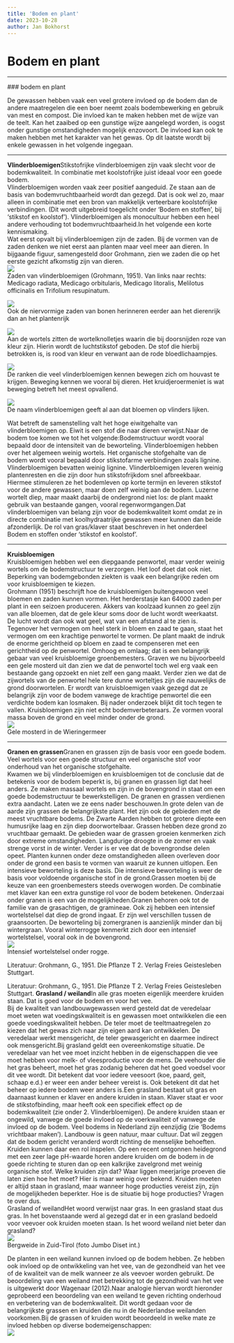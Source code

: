```yaml
---
title: 'Bodem en plant'
date: 2023-10-28
author: Jan Bokhorst
---
```


# Bodem en plant



---






        

 ### bodem en plant

 De gewassen hebben vaak een veel grotere invloed op de bodem dan de andere maatregelen die een boer neemt zoals bodembewerking en gebruik van mest en compost. Die invloed kan te maken hebben met de wijze van de teelt. Kan het zaaibed op een gunstige wijze aangelegd worden, is oogst onder gunstige omstandigheden mogelijk enzovoort. De invloed kan ook te maken hebben met het karakter van het gewas. Op dit laatste wordt bij enkele gewassen in het volgende ingegaan.


   

---


  
  
**Vlinderbloemigen**Stikstofrijke vlinderbloemigen zijn vaak slecht voor de bodemkwaliteit. In combinatie met koolstofrijke juist ideaal voor een goede bodem.  
Vlinderbloemigen worden vaak zeer positief aangeduid. Ze staan aan de basis van bodemvruchtbaarheid wordt dan gezegd. Dat is ook wel zo, maar alleen in combinatie met een bron van makkelijk verteerbare koolstofrijke verbindingen. (Dit wordt uitgebreid toegelicht onder 'Bodem en stoffen', bij 'stikstof en koolstof'). Vlinderbloemigen als monocultuur hebben een heel andere verhouding tot bodemvruchtbaarheid.In het volgende een korte kennismaking.  
Wat eerst opvalt bij vlinderbloemigen zijn de zaden. Bij de vormen van de zaden denken we niet eerst aan planten maar veel meer aan dieren. In bijgaande figuur, samengesteld door Grohmann, zien we zaden die op het eerste gezicht afkomstig zijn van dieren.   
![](../img/zaden-1920w.jpg)   
Zaden van vlinderbloemigen (Grohmann, 1951). Van links naar rechts: Medicago radiata, Medicago orbitularis, Medicago litoralis, Melilotus officinalis en Trifolium resupinatum.

 





  
![](../img/boontjes-1920w.jpg)   
Ook de niervormige zaden van bonen herinneren eerder aan het dierenrijk dan an het plantenrijk

 





  
![](../img/Strien%20wortelknolletjes-ef57fcaf-1920w.jpg)   
Aan de wortels zitten de wortelknolletjes waarin die bij doorsnijden roze van kleur zijn. Hierin wordt de luchtstikstof geboden. De stof die hierbij betrokken is, is rood van kleur en verwant aan de rode bloedlichaampjes.

 





  
![](../img/ranken-1920w.jpg)   
De ranken die veel vlinderbloemigen kennen bewegen zich om houvast te krijgen. Beweging kennen we vooral bij dieren. Het kruidjeroermeniet is wat beweging betreft het meest opvallend.

 





  
![](../img/lathyrus-1920w.jpg)   
De naam vlinderbloemigen geeft al aan dat bloemen op vlinders lijken.

 





Wat betreft de samenstelling valt het hoge eiwitgehalte van vlinderbloemigen op. Eiwit is een stof die naar dieren verwijst.Naar de bodem toe komen we tot het volgende:Bodemstructuur wordt vooral bepaald door de intensiteit van de beworteling. Vlinderbloemigen hebben over het algemeen weinig wortels. Het organische stofgehalte van de bodem wordt vooral bepaald door stikstofarme verbindingen zoals lignine. Vlinderbloemigen bevatten weinig lignine. Vlinderbloemigen leveren weinig plantenresten en die zijn door hun stikstofrijkdom snel afbreekbaar. Hiermee stimuleren ze het bodemleven op korte termijn en leveren stikstof voor de andere gewassen, maar doen zelf weinig aan de bodem. Luzerne wortelt diep, maar maakt daarbij de ondergrond niet los: de plant maakt gebruik van bestaande gangen, vooral regenwormgangen.Dat vlinderbloemigen van belang zijn voor de bodemkwaliteit komt omdat ze in directe combinatie met koolhydraatrijke gewassen meer kunnen dan beide afzonderlijk. De rol van gras/klaver staat beschreven in het onderdeel Bodem en stoffen onder 'stikstof en koolstof'. 

---


**Kruisbloemigen**  
Kruisbloemigen hebben wel een diepgaande penwortel, maar verder weinig wortels om de bodemstructuur te verzorgen. Het loof doet dat ook niet. Beperking van bodemgebonden ziekten is vaak een belangrijke reden om voor kruisbloemigen te kiezen.   
Grohmann (1951) beschrijft hoe de kruisbloemigen buitengewoon veel bloemen en zaden kunnen vormen. Het herderstasje kan 64000 zaden per plant in een seizoen produceren. Akkers van koolzaad kunnen zo geel zijn van alle bloemen, dat de gele kleur soms door de lucht wordt weerkaatst. De lucht wordt dan ook wat geel, wat van een afstand al te zien is. Tegenover het vermogen om heel sterk in bloem en zaad te gaan, staat het vermogen om een krachtige penwortel te vormen. De plant maakt de indruk de enorme gerichtheid op bloem en zaad te compenseren met een gerichtheid op de penwortel. Omhoog en omlaag; dat is een belangrijk gebaar van veel kruisbloemige groenbemesters. Graven we nu bijvoorbeeld een gele mosterd uit dan zien we dat de penwortel toch wel erg vaak een bestaande gang opzoekt en niet zelf een gang maakt. Verder zien we dat de zijwortels van de penwortel hele tere dunne worteltjes zijn die nauwelijks de grond doorwortelen. Er wordt van kruisbloemigen vaak gezegd dat ze belangrijk zijn voor de bodem vanwege de krachtige penwortel die een verdichte bodem kan losmaken. Bij nader onderzoek blijkt dit toch tegen te vallen. Kruisbloemigen zijn niet echt bodemverbeteraars. Ze vormen vooral massa boven de grond en veel minder onder de grond.   
![](../img/gelemosterd-Custom-8a80e899-1920w.jpg)   
Gele mosterd in de Wieringermeer

 







---


**Granen en grassen**Granen en grassen zijn de basis voor een goede bodem. Veel wortels voor een goede structuur en veel organische stof voor onderhoud van het organische stofgehalte.   
Kwamen we bij vlinderbloemigen en kruisbloemigen tot de conclusie dat de betekenis voor de bodem beperkt is, bij granen en grassen ligt dat heel anders. Ze maken massaal wortels en zijn in de bovengrond in staat om een goede bodemstructuur te bewerkstelligen. De granen en grassen verdienen extra aandacht. Laten we ze eens nader beschouwen.In grote delen van de aarde zijn grassen de belangrijkste plant. Het zijn ook de gebieden met de meest vruchtbare bodems. De Zwarte Aarden hebben tot grotere diepte een humusrijke laag en zijn diep doorwortelbaar. Grassen hebben deze grond zo vruchtbaar gemaakt. De gebieden waar de grassen groeien kenmerken zich door extreme omstandigheden. Langdurige droogte in de zomer en vaak strenge vorst in de winter. Verder is er vee dat de bovengrondse delen opeet. Planten kunnen onder deze omstandigheden alleen overleven door onder de grond een basis te vormen van waaruit ze kunnen uitlopen. Een intensieve beworteling is deze basis. Die intensieve beworteling is weer de basis voor voldoende organische stof in de grond.Grassen moeten bij de keuze van een groenbemesters steeds overwogen worden. De combinatie met klaver kan een extra gunstige rol voor de bodem betekenen. Onderzaai onder granen is een van de mogelijkheden.Granen behoren ook tot de familie van de grasachtigen, de gramineae. Ook zij hebben een intensief wortelstelsel dat diep de grond ingaat. Er zijn wel verschillen tussen de graansoorten. De beworteling bij zomergranen is aanzienlijk minder dan bij wintergraan. Vooral winterrogge kenmerkt zich door een intensief wortelstelsel, vooral ook in de bovengrond.   
![](../img/raaigr-rogge-Custom-1920w.JPG)   
Intensief wortelstelsel onder rogge.

  
Literatuur: Grohmann, G., 1951. Die Pflanze T 2. Verlag Freies Geistesleben Stuttgart.

  
  
 





Literatuur: Grohmann, G., 1951. Die Pflanze T 2. Verlag Freies Geistesleben Stuttgart. **Grasland / weiland**In alle gras moeten eigenlijk meerdere kruiden staan. Dat is goed voor de bodem en voor het vee.  
Bij de kwaliteit van landbouwgewassen werd gesteld dat de veredelaar moet weten wat voedingskwaliteit is en gewassen moet ontwikkelen die een goede voedingskwaliteit hebben. De teler moet de teeltmaatregelen zo kiezen dat het gewas zich naar zijn eigen aard kan ontwikkelen. De veredelaar werkt mensgericht, de teler gewasgericht en daarmee indirect ook mensgericht.Bij grasland geldt een overeenkomstige situatie. De veredelaar van het vee moet inzicht hebben in de eigenschappen die vee moet hebben voor melk- of vleesproductie voor de mens. De veehouder die het gras beheert, moet het gras zodanig beheren dat het goed voedsel voor dit vee wordt. Dit betekent dat voor iedere veesoort (koe, paard, geit, schaap e.d.) er weer een ander beheer vereist is. Ook betekent dit dat het beheer op iedere bodem weer anders is.Een grasland bestaat uit gras en daarnaast kunnen er klaver en andere kruiden in staan. Klaver staat er voor de stikstofbinding, maar heeft ook een specifiek effect op de bodemkwaliteit (zie onder 2. Vlinderbloemigen). De andere kruiden staan er ongewild, vanwege de goede invloed op de voerkwaliteit of vanwege de invloed op de bodem. Veel bodems in Nederland zijn eenzijdig (zie 'Bodems vrichtbaar maken'). Landbouw is geen natuur, maar cultuur. Dat wil zeggen dat de bodem gericht veranderd wordt richting de menselijke behoeften. Kruiden kunnen daar een rol inspelen. Op een recent ontgonnen heidegrond met een zeer lage pH-waarde horen andere kruiden om de bodem in de goede richting te sturen dan op een kalkrijke zavelgrond met weinig organische stof. Welke kruiden zijn dat? Waar liggen meerjarige proeven die laten zien hoe het moet? Hier is maar weinig over bekend. Kruiden moeten er altijd staan in grasland, maar wanneer hoge producties vereist zijn, zijn de mogelijkheden beperkter. Hoe is de situatie bij hoge producties? Vragen te over dus.  
Grasland of weilandHet woord verwijst naar gras. In een grasland staat dus gras. In het bovenstaande werd al gezegd dat er in een grasland bedoeld voor veevoer ook kruiden moeten staan. Is het woord weiland niet beter dan grasland?   
![](../img/grasland-Custom-1920w.JPG)   
Bergweide in Zuid-Tirol (foto Jumbo Diset int.)

 





De planten in een weiland kunnen invloed op de bodem hebben. Ze hebben ook invloed op de ontwikkeling van het vee, van de gezondheid van het vee of de kwaliteit van de melk wanneer ze als veevoer worden gebruikt. De beoordeling van een weiland met betrekking tot de gezondheid van het vee is uitgewerkt door Wagenaar (2012).Naar analogie hiervan wordt hieronder geprobeerd een beoordeling van een weiland te geven richting onderhoud en verbetering van de bodemkwaliteit. Dit wordt gedaan voor de belangrijkste grassen en kruiden die nu in de Nederlandse weilanden voorkomen.Bij de grassen of kruiden wordt beoordeeld in welke mate ze invloed hebben op diverse bodemeigenschappen:   
![](../img/grasenbodem-1920w.jpg)     
















